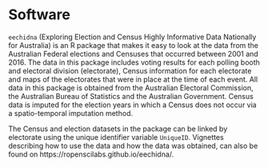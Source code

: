 # Software

`eechidna` (Exploring Election and Census Highly Informative Data Nationally for Australia) is an R package that makes it easy to look at the data from the Australian Federal elections and Censuses that occurred between 2001 and 2016. The data in this package includes voting results for each polling booth and electoral division (electorate), Census information for each electorate and maps of the electorates that were in place at the time of each event. All data in this package is obtained from the Australian Electoral Commission, the Australian Bureau of Statistics and the Australian Government. Census data is imputed for the election years in which a Census does not occur via a spatio-temporal imputation method.

The Census and election datasets in the package can be linked by electorate using the unique identifier variable `UniqueID`. Vignettes describing how to use the data and how the data was obtained, can also be found on https://ropenscilabs.github.io/eechidna/.